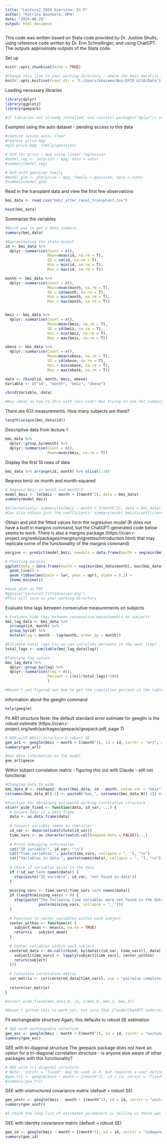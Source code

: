 ```yaml
---
title: "Lecture2_2024_Overview: In R"
author: "Katrina Bazemore, MPH"
date: "2024-08-29"
output: html_document
---
```


This code was written based on Stata code provided by Dr. Justine Shults, using reference code written by Dr. Erin Schnellinger, and using ChatGPT. The outputs approximate outputs of the Stata code.

Set up
```r
knitr::opts_chunk$set(echo = TRUE)

#Change this line to your working directory - where the bmiz datafile is saved
knitr::opts_knit$set(root.dir = "C:/Users/kbazemo/Box/EPID 6210/Data")
```

Loading necessary libraries
```r
library(dplyr)
library(ggplot2)
library(geepack)

#if libraries not already installed, use <install.packages("dplyr")> replacing dplyr with the package name
```


Examples using the auto dataset - pending access to this data
```r
#capture sysuse auto, clear
#regress price mpg
#glm price mpg, family(gaussian)

# GLM for price ~ mpg using linear regression
#model_reg <- lm(price ~ mpg, data = auto)
#summary(model_reg)

# GLM with gaussian family
#model_glm <- glm(price ~ mpg, family = gaussian, data = auto)
#summary(model_glm)
```

Read in the transplant data and view the first few observations
```r
bmi_data <- read.csv("bmiz_after_renal_transplant.csv")

head(bmi_data)
```

Summarize the variables
```r
#Quick way to get a data summary
summary(bmi_data)

#Approximating the stata output
id <- bmi_data %>% 
  dplyr::summarise(Count = n(),
                   Mean=mean(id, na.rm = T),
                   SD = sd(id, na.rm = T),
                   Min = min(id, na.rm = T),
                   Max = max(id, na.rm = T))

month <- bmi_data %>% 
  dplyr::summarise(Count = n(),
                   Mean=mean(month, na.rm = T),
                   SD = sd(month, na.rm = T),
                   Min = min(month, na.rm = T),
                   Max = max(month, na.rm = T))


bmiz <- bmi_data %>% 
  dplyr::summarise(Count = n(),
                   Mean=mean(bmiz, na.rm = T),
                   SD = sd(bmiz, na.rm = T),
                   Min = min(bmiz, na.rm = T),
                   Max = max(bmiz, na.rm = T))

obese <- bmi_data %>% 
  dplyr::summarise(Count = n(),
                   Mean=mean(obese, na.rm = T),
                   SD = sd(obese, na.rm = T),
                   Min = min(obese, na.rm = T),
                   Max = max(obese, na.rm = T))

data <- rbind(id, month, bmiz, obese)
Variable <- c("id", "month", "bmiz", "obese")

cbind(Variable, data)

#Any ideas on how to this with less code? Was trying to use tbl_summary from library(gtsummary) but getting lots of errors. Could write a function for the above, but I'm sure there's something better out there already
```

There are 631 measurements. How many subjects are there?
```r
length(unique(bmi_data$id))
```

Descriptive data from lecture 1
```r
bmi_data %>% 
  dplyr::group_by(month) %>% 
  dplyr::summarise(Count = n(),
                   Mean=mean(bmiz, na.rm = T))
```

Display the first 10 rows of data
```r
bmi_data %>% arrange(id, month) %>% slice(1:10)
```

Regress bmiz on month and month-squared
```r
# Regress bmiz on month and month^2
model_bmiz <- lm(bmiz ~ month + I(month^2), data = bmi_data)
summary(model_bmiz)

#Alternatively: summary(lm(bmiz ~ month + I(month^2), data = bmi_data))
#Can also obtain just the coefficients: summary(model_bmiz)$coefficients
```

Obtain and plot the fitted values form the regression model
(R does not have a built in margins command, but the ChatGPT-generated code below seems to work. 
There is also a margins package (https://cran.r-project.org/web/packages/margins/vignettes/Introduction.html) that may replicate some of the functionality of the margins command)
```r
margins <- predict(model_bmiz, newdata = data.frame(month = seq(min(bmi_data$month), max(bmi_data$month), by = 1)), interval = "confidence")

# Plotting margins
ggplot(data = data.frame(month = seq(min(bmi_data$month), max(bmi_data$month), by = 1), margins), aes(x = month, y = fit)) +
  geom_line() +
  geom_ribbon(aes(ymin = lwr, ymax = upr), alpha = 0.2) +
  theme_minimal()

#Save plot as PDF
#ggsave("Lecture2_fittedvalues.png")
#This will save to your working directory
```
Evaluate time lags between consecutive measurements on subjects
```r
# Evaluate time lags between consecutive measurements on subjects
bmi_lag_data <- bmi_data %>%
  arrange(id, month) %>%
  group_by(id) %>%
  mutate(lag = month - lag(month, order_by = month))

#Estimate total lags (so we can calculate percents in the next step)
total_lags <- sum(table(bmi_lag_data$lag))

#Tabulate lag values
bmi_lag_data %>%
  dplyr::group_by(lag) %>% 
  dplyr::summarise(Freq = n(),
                   Percent = ((n()/total_lags)*100)
                   )

#Haven't yet figured out how to get the cumulative percent in the table
```

Information about the geeglm command
```r
help(geeglm)
```

Fit AR1 structure
Note: the default standard error estimate for geeglm is the robust estimate (https://cran.r-project.org/web/packages/geepack/geepack.pdf, page 7)
```r
# GEE with AR(1) structure & robust SE
gee_ar1 <- geeglm(bmiz ~ month + I(month^2), id = id, corstr = "ar1", data = bmi_data)
summary(gee_ar1)

#Get more information on the model
gee_ar1$geese
```

Within subject correlation matrix - figuring this out with Claude - still not functional
```r
#Changing data to wide
bmi_data_W <- reshape2::dcast(bmi_data, id ~ month, value.var = "bmiz") #getting wide format data
colnames(bmi_data_W)[-1] <- paste0("bmi_", colnames(bmi_data_W)[-1]) #renaming

#Function for obtaining estimated working correlation structure
xtcorr_wide_fixed <- function(data, id_var, ...) {
  # Ensure data is a data frame
  data <- as.data.frame(data)
  
  # Convert variable names to character
  id_var <- deparse(substitute(id_var))
  time_vars <- as.character(match.call(expand.dots = FALSE)$...)
  
  # Print debugging information
  cat("ID variable:", id_var, "\n")
  cat("Time variables:", paste(time_vars, collapse = ", "), "\n")
  cat("Variables in data:", paste(names(data), collapse = ", "), "\n")
  
  # Check if variables exist in the data
  if (!id_var %in% names(data)) {
    stop(paste("ID variable", id_var, "not found in data"))
  }
  
  missing_vars <- time_vars[!time_vars %in% names(data)]
  if (length(missing_vars) > 0) {
    stop(paste("The following time variables were not found in the data:", 
               paste(missing_vars, collapse = ", ")))
  }
  
  # Function to center variables within each subject
  center_within <- function(x) {
    subject_mean <- mean(x, na.rm = TRUE)
    return(x - subject_mean)
  }
  
  # Center variables within each subject
  centered_data <- do.call(rbind, by(data[c(id_var, time_vars)], data[[id_var]], function(subject) {
    subject[time_vars] <- lapply(subject[time_vars], center_within)
    return(subject)
  }))
  
  # Calculate correlation matrix
  cor_matrix <- cor(centered_data[time_vars], use = "pairwise.complete.obs")
  
  return(cor_matrix)
}

#xtcorr_wide_fixed(bmi_data_W, id, c(bmi_0, bmi_1, bmi_3))

#Haven't gotten this to work yet, not sure that Claude/ChatGPT understand the question. If anyone has details on how this is estimated in stata, that would be helpful
```

Fit exchangeable structure
Again, this defaults to robust SE estimation
```r
# GEE with exchangeable structure 
gee_exc <- geeglm(bmiz ~ month + I(month^2), id = id, corstr = "exchangeable", data = bmi_data)
summary(gee_exc)
```

GEE with tri-diagonal structure
The geepack package does not have an option for a tri-diagonal correlation structure - is anyone else aware of other packages with this functionality?
```r
# GEE with tri-diagonal structure
# Note: 'corstr = "fixed"' may be used in R, but requires a user-defined correlation matrix, which is complex to implement.
#gee_tri <- geeglm(bmiz ~ month + I(month^2), id = id, corstr = "fixed", data = bmi_data)
#summary(gee_tri)
```

GEE with unstructured covariance matrix (default = robust SE)
```r
gee_unstr <- geeglm(bmiz ~ month + I(month^2), id = id, corstr = "unstructured", data = bmi_data)
summary(gee_unstr)

#I think the long list of estimated parameters is telling us there was a failure to converge 
```

GEE with identity covariance matrix (default = robust SE)
```r
gee_id <- geeglm(bmiz ~ month + I(month^2), id = id, corstr = "independence", data = bmi_data)
summary(gee_id)
```

